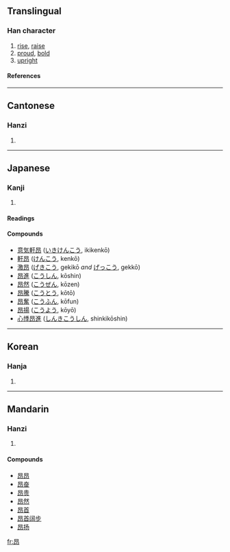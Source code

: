 ==Translingual==
===Han character===
{{Han char|rn=72|rad=日|as=04|sn=8|four=6012<sub>7</sub>|canj=日竹女中 (AHVL)}}
# [[rise]], [[raise]]
# [[proud]], [[bold]]
# [[upright]]
====References====
{{Han ref|kx=0490.330|dkj=13783|dj=0851.320|hdz=21495.030|uh=6602|ud=26114|bh=A9F9|bd=43513}}

----
==Cantonese==
===Hanzi===
{{yue-hanzi|jyut=|y=ngong4}}
# {{defn|Cantonese}}

----
==Japanese==
===Kanji===
{{ja-kanji|grade=|rs=日04}}
# {{defn|Japanese}} 
====Readings====
{{ja-readings|on=[[こう]] (kō), [[ごう]] (gō)|kun=[[あがる]] (agaru), [[たかい]] (takai)}}

====Compounds====
*[[意気軒昂]] ([[いきけんこう]], ikikenkō)
*[[軒昂]] ([[けんこう]], kenkō)
*[[激昂]] ([[げきこう]], gekikō ''and'' [[げっこう]], gekkō)
*[[昂進]] ([[こうしん]], kōshin)
*[[昂然]] ([[こうぜん]], kōzen)
*[[昂騰]] ([[こうとう]], kōtō)
*[[昂奮]] ([[こうふん]], kōfun)
*[[昂揚]] ([[こうよう]], kōyō)
*[[心悸昂進]] ([[しんきこうしん]], shinkikōshin)

----
==Korean==
===Hanja===
{{ko-hanja|hangeul=앙|eumhun=|rv=ang|mr=ang|y=ang}}
# {{defn|Korean}}

----
==Mandarin==
===Hanzi===
{{cmn-hanzi|pin=[[áng]] (ang2)|wg=ang<sup>2</sup>}}
# {{defn|Mandarin}}

====Compounds====
*[[昂昂]]
*[[昂奋]]
*[[昂贵]]
*[[昂然]]
*[[昂首]]
*[[昂首阔步]]
*[[昂扬]]

[[fr:昂]]